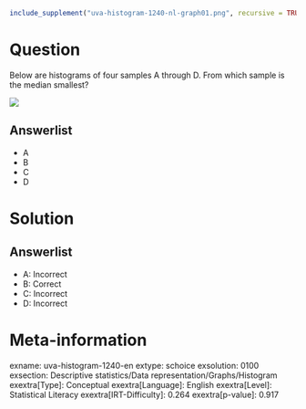 ```r
include_supplement("uva-histogram-1240-nl-graph01.png", recursive = TRUE)
```

Question
========

Below are histograms of four samples A through D. From which sample is the median smallest?

![](uva-histogram-1240-nl-graph01.png)

Answerlist
----------

* A
* B
* C
* D

Solution
========

Answerlist
----------

* A: Incorrect
* B: Correct
* C: Incorrect
* D: Incorrect

Meta-information
================
exname: uva-histogram-1240-en
extype: schoice
exsolution: 0100
exsection: Descriptive statistics/Data representation/Graphs/Histogram
exextra[Type]: Conceptual
exextra[Language]: English
exextra[Level]: Statistical Literacy
exextra[IRT-Difficulty]: 0.264
exextra[p-value]: 0.917
